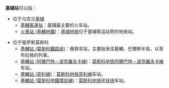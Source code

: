 '''基辅站'''可以指：
*位于乌克兰[[基辅|基辅]]
**[[基輔客運站|基輔客運站]]：基辅最主要的火车站。
**[[火車站_(基輔地鐵)|火車站 (基輔地鐵)]]：[[基辅地铁|基辅地铁]]位于基辅客运站旁的地铁站。

*位于俄罗斯莫斯科
**[[基輔站_(莫斯科鐵路局)|基輔站 (莫斯科鐵路局)]]：俄铁车站，主要始发往基輔、巴爾幹半島，以至布拉格的列車。
**[[基輔站_(阿爾巴特－波克羅夫卡線)|基輔站 (阿爾巴特－波克羅夫卡線)]]：[[莫斯科地铁|莫斯科地铁]][[阿爾巴特－波克羅夫卡線|阿爾巴特－波克羅夫卡線]]车站。
**[[基輔站_(菲利線)|基輔站 (菲利線)]]：[[莫斯科地铁|莫斯科地铁]][[菲利線|菲利線]]车站。
**[[基輔站_(莫斯科地鐵環狀線)|基輔站 (莫斯科地鐵環狀線)]]：[[莫斯科地铁|莫斯科地铁]][[环状线_(莫斯科地铁)|环状线]]车站。

{{disambig|Cat=三字車站名消歧義}}